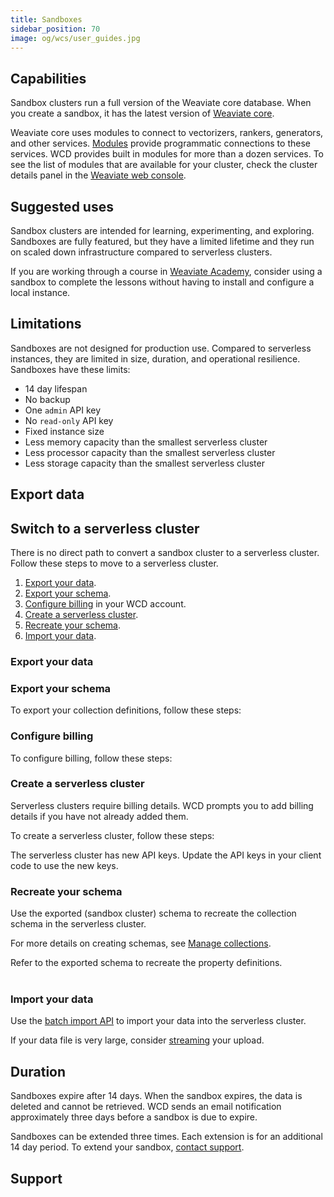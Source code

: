 ```yaml
---
title: Sandboxes
sidebar_position: 70
image: og/wcs/user_guides.jpg
---
```




<TwoClusterTypes />

## Capabilities

Sandbox clusters run a full version of the Weaviate core database. When you create a sandbox, it has the latest version of [Weaviate core](/developers/weaviate/release-notes#weaviate-core).

Weaviate core uses modules to connect to vectorizers, rankers, generators, and other services. [Modules](/developers/weaviate/modules) provide programmatic connections to these services. WCD provides built in modules for more than a dozen services. To see the list of modules that are available for your cluster, check the cluster details panel in the [Weaviate web console](https://console.weaviate.cloud).

## Suggested uses

Sandbox clusters are intended for learning, experimenting, and exploring. Sandboxes are fully featured, but they have a limited lifetime and they run on scaled down infrastructure compared to serverless clusters.

If you are working through a course in [Weaviate Academy](https://weaviate.io/developers/academy), consider using a sandbox to complete the lessons without having to install and configure a local instance.

## Limitations

Sandboxes are not designed for production use. Compared to serverless instances, they are limited in size, duration, and operational resilience. Sandboxes have these limits:

- 14 day lifespan
- No backup
- One `admin` API key
- No `read-only` API key
- Fixed instance size
- Less memory capacity than the smallest serverless cluster
- Less processor capacity than the smallest serverless cluster
- Less storage capacity than the smallest serverless cluster

## Export data

<ExportData />

## Switch to a serverless cluster

There is no direct path to convert a sandbox cluster to a serverless cluster. Follow these steps to move to a serverless cluster.

1. [Export your data](#export-your-data).
1. [Export your schema](#export-your-schema).
1. [Configure billing](#configure-billing) in your WCD account.
1. [Create a serverless cluster](#create-a-serverless-cluster).
1. [Recreate your schema](#recreate-your-schema).
1. [Import your data](#import-your-data).

### Export your data

<ExportData />

### Export your schema

To export your collection definitions, follow these steps:

<Tabs groupId="languages">
  <TabItem value="py" label="Python Client v4">
    <FilteredTextBlock
      text={PyCode}
      startMarker="# START ReadAllCollections"
      endMarker="# END ReadAllCollections"
      language="py"
    />
  </TabItem>

  <TabItem value="py3" label="Python Client v3">
    <FilteredTextBlock
      text={PyCodeV3}
      startMarker="# START ReadAllCollections"
      endMarker="# END ReadAllCollections"
      language="pyv3"
    />
  </TabItem>

  <TabItem value="js" label="JS/TS Client v2">
    <FilteredTextBlock
      text={TSCode}
      startMarker="// START ReadAllCollections"
      endMarker="// END ReadAllCollections"
      language="ts"
    />
  </TabItem>

  <TabItem value="java" label="Java">
    <FilteredTextBlock
      text={JavaCode}
      startMarker="// START ReadAllCollections"
      endMarker="// END ReadAllCollections"
      language="java"
    />
  </TabItem>

  <TabItem value="go" label="Go">
    <FilteredTextBlock
      text={GoCode}
      startMarker="// START ReadAllCollections"
      endMarker="// END ReadAllCollections"
      language="go"
    />
  </TabItem>
</Tabs>

### Configure billing

To configure billing, follow these steps:


<ConfigureBilling/>

### Create a serverless cluster

Serverless clusters require billing details. WCD prompts you to add billing details if you have not already added them.

To create a serverless cluster, follow these steps:


<CreateServerlessCluster />

The serverless cluster has new API keys. Update the API keys in your client code to use the new keys.

### Recreate your schema

Use the exported (sandbox cluster) schema to recreate the collection schema in the serverless cluster.

For more details on creating schemas, see [Manage collections](/developers/weaviate/manage-data/collections#create-a-collection).

<Tabs groupId="languages">
  <TabItem value="py" label="Python Client v4">

Refer to the exported schema to recreate the property definitions.<br/><br/>

<FilteredTextBlock
  text={PyCode}
  startMarker="# START CreateCollectionWithProperties"
  endMarker="# END CreateCollectionWithProperties"
  language="py"
/>
  </TabItem>

  <TabItem value="py3" label="Python Client v3">
    <FilteredTextBlock
      text={PyCodeV3}
      startMarker="# START CreateCollectionWithProperties"
      endMarker="# END CreateCollectionWithProperties"
      language="pyv3"
    />
  </TabItem>

  <TabItem value="js" label="JS/TS Client v2">
    <FilteredTextBlock
      text={TSCode}
      startMarker="// START CreateCollectionWithProperties"
      endMarker="// END CreateCollectionWithProperties"
      language="ts"
    />
  </TabItem>

</Tabs>

### Import your data

Use the [batch import API](/developers/weaviate/manage-data/import) to import your data into the serverless cluster.

If your data file is very large, consider [streaming](/developers/weaviate/manage-data/import#stream-data-from-large-files) your upload.

## Duration

Sandboxes expire after 14 days. When the sandbox expires, the data is deleted and cannot be retrieved.
WCD sends an email notification approximately three days before a sandbox is due to expire.

Sandboxes can be extended three times. Each extension is for an additional 14 day period. To extend your sandbox, [contact support](mailto:support@weaviate.io).

## Support


<SupportAndTrouble />
